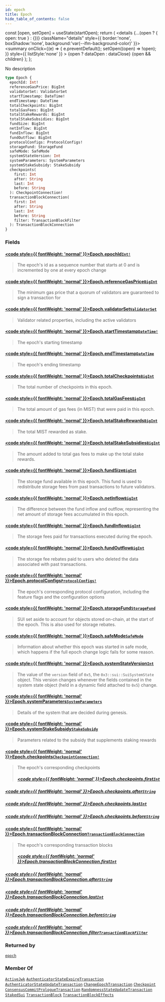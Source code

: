```yaml
---
id: epoch
title: Epoch
hide_table_of_contents: false
---
```









  const [open, setOpen] = useState(startOpen);
  return (
    <details {...(open ? { open: true } : {})} className="details" style={{ border:'none', boxShadow:'none', background:'var(--ifm-background-color)' }}>
      <summary
        onClick={(e) => {
          e.preventDefault();
          setOpen((open) => !open);
        }}
        style={{ listStyle:'none' }}
      >
      {open ? dataOpen : dataClose}
      </summary>
      {open && children}
    </details>
  );
};








No description


```graphql
type Epoch {
  epochId: Int!
  referenceGasPrice: BigInt
  validatorSet: ValidatorSet
  startTimestamp: DateTime!
  endTimestamp: DateTime
  totalCheckpoints: BigInt
  totalGasFees: BigInt
  totalStakeRewards: BigInt
  totalStakeSubsidies: BigInt
  fundSize: BigInt
  netInflow: BigInt
  fundInflow: BigInt
  fundOutflow: BigInt
  protocolConfigs: ProtocolConfigs!
  storageFund: StorageFund
  safeMode: SafeMode
  systemStateVersion: Int
  systemParameters: SystemParameters
  systemStakeSubsidy: StakeSubsidy
  checkpoints(
    first: Int
    after: String
    last: Int
    before: String
  ): CheckpointConnection!
  transactionBlockConnection(
    first: Int
    after: String
    last: Int
    before: String
    filter: TransactionBlockFilter
  ): TransactionBlockConnection
}
```




### Fields

#### [<code style={{ fontWeight: 'normal' }}>Epoch.<b>epochId</b></code>](#)<Bullet />[`Int!`](/references/sui-api/graphql/reference/scalars/int) <Badge class="badge badge--secondary" text="non-null"/> <Badge class="badge badge--secondary" text="scalar"/> 
> 
> 
> The epoch's id as a sequence number that starts at 0 and is incremented by one at every epoch change
> 

#### [<code style={{ fontWeight: 'normal' }}>Epoch.<b>referenceGasPrice</b></code>](#)<Bullet />[`BigInt`](/references/sui-api/graphql/reference/scalars/big-int) <Badge class="badge badge--secondary" text="scalar"/> 
> 
> 
> The minimum gas price that a quorum of validators are guaranteed to sign a transaction for
> 

#### [<code style={{ fontWeight: 'normal' }}>Epoch.<b>validatorSet</b></code>](#)<Bullet />[`ValidatorSet`](/references/sui-api/graphql/reference/objects/validator-set) <Badge class="badge badge--secondary" text="object"/> 
> 
> 
> Validator related properties, including the active validators
> 

#### [<code style={{ fontWeight: 'normal' }}>Epoch.<b>startTimestamp</b></code>](#)<Bullet />[`DateTime!`](/references/sui-api/graphql/reference/scalars/date-time) <Badge class="badge badge--secondary" text="non-null"/> <Badge class="badge badge--secondary" text="scalar"/> 
> 
> 
> The epoch's starting timestamp
> 

#### [<code style={{ fontWeight: 'normal' }}>Epoch.<b>endTimestamp</b></code>](#)<Bullet />[`DateTime`](/references/sui-api/graphql/reference/scalars/date-time) <Badge class="badge badge--secondary" text="scalar"/> 
> 
> 
> The epoch's ending timestamp
> 

#### [<code style={{ fontWeight: 'normal' }}>Epoch.<b>totalCheckpoints</b></code>](#)<Bullet />[`BigInt`](/references/sui-api/graphql/reference/scalars/big-int) <Badge class="badge badge--secondary" text="scalar"/> 
> 
> 
> The total number of checkpoints in this epoch.
> 

#### [<code style={{ fontWeight: 'normal' }}>Epoch.<b>totalGasFees</b></code>](#)<Bullet />[`BigInt`](/references/sui-api/graphql/reference/scalars/big-int) <Badge class="badge badge--secondary" text="scalar"/> 
> 
> 
> The total amount of gas fees (in MIST) that were paid in this epoch.
> 

#### [<code style={{ fontWeight: 'normal' }}>Epoch.<b>totalStakeRewards</b></code>](#)<Bullet />[`BigInt`](/references/sui-api/graphql/reference/scalars/big-int) <Badge class="badge badge--secondary" text="scalar"/> 
> 
> 
> The total MIST rewarded as stake.
> 

#### [<code style={{ fontWeight: 'normal' }}>Epoch.<b>totalStakeSubsidies</b></code>](#)<Bullet />[`BigInt`](/references/sui-api/graphql/reference/scalars/big-int) <Badge class="badge badge--secondary" text="scalar"/> 
> 
> 
> The amount added to total gas fees to make up the total stake rewards.
> 

#### [<code style={{ fontWeight: 'normal' }}>Epoch.<b>fundSize</b></code>](#)<Bullet />[`BigInt`](/references/sui-api/graphql/reference/scalars/big-int) <Badge class="badge badge--secondary" text="scalar"/> 
> 
> 
> The storage fund available in this epoch.
> This fund is used to redistribute storage fees from past transactions
> to future validators.
> 

#### [<code style={{ fontWeight: 'normal' }}>Epoch.<b>netInflow</b></code>](#)<Bullet />[`BigInt`](/references/sui-api/graphql/reference/scalars/big-int) <Badge class="badge badge--secondary" text="scalar"/> 
> 
> 
> The difference between the fund inflow and outflow, representing
> the net amount of storage fees accumulated in this epoch.
> 

#### [<code style={{ fontWeight: 'normal' }}>Epoch.<b>fundInflow</b></code>](#)<Bullet />[`BigInt`](/references/sui-api/graphql/reference/scalars/big-int) <Badge class="badge badge--secondary" text="scalar"/> 
> 
> 
> The storage fees paid for transactions executed during the epoch.
> 

#### [<code style={{ fontWeight: 'normal' }}>Epoch.<b>fundOutflow</b></code>](#)<Bullet />[`BigInt`](/references/sui-api/graphql/reference/scalars/big-int) <Badge class="badge badge--secondary" text="scalar"/> 
> 
> 
> The storage fee rebates paid to users
> who deleted the data associated with past transactions.
> 

#### [<code style={{ fontWeight: 'normal' }}>Epoch.<b>protocolConfigs</b></code>](#)<Bullet />[`ProtocolConfigs!`](/references/sui-api/graphql/reference/objects/protocol-configs) <Badge class="badge badge--secondary" text="non-null"/> <Badge class="badge badge--secondary" text="object"/> 
> 
> 
> The epoch's corresponding protocol configuration, including the feature flags and the configuration options
> 

#### [<code style={{ fontWeight: 'normal' }}>Epoch.<b>storageFund</b></code>](#)<Bullet />[`StorageFund`](/references/sui-api/graphql/reference/objects/storage-fund) <Badge class="badge badge--secondary" text="object"/> 
> 
> 
> SUI set aside to account for objects stored on-chain, at the start of the epoch.
> This is also used for storage rebates.
> 

#### [<code style={{ fontWeight: 'normal' }}>Epoch.<b>safeMode</b></code>](#)<Bullet />[`SafeMode`](/references/sui-api/graphql/reference/objects/safe-mode) <Badge class="badge badge--secondary" text="object"/> 
> 
> 
> Information about whether this epoch was started in safe mode, which happens if the full epoch
> change logic fails for some reason.
> 

#### [<code style={{ fontWeight: 'normal' }}>Epoch.<b>systemStateVersion</b></code>](#)<Bullet />[`Int`](/references/sui-api/graphql/reference/scalars/int) <Badge class="badge badge--secondary" text="scalar"/> 
> 
> 
> The value of the `version` field of `0x5`, the `0x3::sui::SuiSystemState` object.  This
> version changes whenever the fields contained in the system state object (held in a dynamic
> field attached to `0x5`) change.
> 

#### [<code style={{ fontWeight: 'normal' }}>Epoch.<b>systemParameters</b></code>](#)<Bullet />[`SystemParameters`](/references/sui-api/graphql/reference/objects/system-parameters) <Badge class="badge badge--secondary" text="object"/> 
> 
> 
> Details of the system that are decided during genesis.
> 

#### [<code style={{ fontWeight: 'normal' }}>Epoch.<b>systemStakeSubsidy</b></code>](#)<Bullet />[`StakeSubsidy`](/references/sui-api/graphql/reference/objects/stake-subsidy) <Badge class="badge badge--secondary" text="object"/> 
> 
> 
> Parameters related to the subsidy that supplements staking rewards
> 

#### [<code style={{ fontWeight: 'normal' }}>Epoch.<b>checkpoints</b></code>](#)<Bullet />[`CheckpointConnection!`](/references/sui-api/graphql/reference/objects/checkpoint-connection) <Badge class="badge badge--secondary" text="non-null"/> <Badge class="badge badge--secondary" text="object"/> 
> 
> 
> The epoch's corresponding checkpoints
> ##### [<code style={{ fontWeight: 'normal' }}>Epoch.checkpoints.<b>first</b></code>](#)<Bullet />[`Int`](/references/sui-api/graphql/reference/scalars/int) <Badge class="badge badge--secondary" text="scalar"/> 
> 
> 
> 
> 

##### [<code style={{ fontWeight: 'normal' }}>Epoch.checkpoints.<b>after</b></code>](#)<Bullet />[`String`](/references/sui-api/graphql/reference/scalars/string) <Badge class="badge badge--secondary" text="scalar"/> 
> 
> 
> 
> 

##### [<code style={{ fontWeight: 'normal' }}>Epoch.checkpoints.<b>last</b></code>](#)<Bullet />[`Int`](/references/sui-api/graphql/reference/scalars/int) <Badge class="badge badge--secondary" text="scalar"/> 
> 
> 
> 
> 

##### [<code style={{ fontWeight: 'normal' }}>Epoch.checkpoints.<b>before</b></code>](#)<Bullet />[`String`](/references/sui-api/graphql/reference/scalars/string) <Badge class="badge badge--secondary" text="scalar"/> 
> 
> 
> 
> 

#### [<code style={{ fontWeight: 'normal' }}>Epoch.<b>transactionBlockConnection</b></code>](#)<Bullet />[`TransactionBlockConnection`](/references/sui-api/graphql/reference/objects/transaction-block-connection) <Badge class="badge badge--secondary" text="object"/> 
> 
> 
> The epoch's corresponding transaction blocks
> ##### [<code style={{ fontWeight: 'normal' }}>Epoch.transactionBlockConnection.<b>first</b></code>](#)<Bullet />[`Int`](/references/sui-api/graphql/reference/scalars/int) <Badge class="badge badge--secondary" text="scalar"/> 
> 
> 
> 
> 

##### [<code style={{ fontWeight: 'normal' }}>Epoch.transactionBlockConnection.<b>after</b></code>](#)<Bullet />[`String`](/references/sui-api/graphql/reference/scalars/string) <Badge class="badge badge--secondary" text="scalar"/> 
> 
> 
> 
> 

##### [<code style={{ fontWeight: 'normal' }}>Epoch.transactionBlockConnection.<b>last</b></code>](#)<Bullet />[`Int`](/references/sui-api/graphql/reference/scalars/int) <Badge class="badge badge--secondary" text="scalar"/> 
> 
> 
> 
> 

##### [<code style={{ fontWeight: 'normal' }}>Epoch.transactionBlockConnection.<b>before</b></code>](#)<Bullet />[`String`](/references/sui-api/graphql/reference/scalars/string) <Badge class="badge badge--secondary" text="scalar"/> 
> 
> 
> 
> 

##### [<code style={{ fontWeight: 'normal' }}>Epoch.transactionBlockConnection.<b>filter</b></code>](#)<Bullet />[`TransactionBlockFilter`](/references/sui-api/graphql/reference/inputs/transaction-block-filter) <Badge class="badge badge--secondary" text="input"/> 
> 
> 
> 
> 



### Returned by

[`epoch`](/references/sui-api/graphql/reference/queries/epoch)  <Badge class="badge badge--secondary" text="query"/>

### Member Of

[`ActiveJwk`](/references/sui-api/graphql/reference/objects/active-jwk)  <Badge class="badge badge--secondary" text="object"/><Bullet />[`AuthenticatorStateExpireTransaction`](/references/sui-api/graphql/reference/objects/authenticator-state-expire-transaction)  <Badge class="badge badge--secondary" text="object"/><Bullet />[`AuthenticatorStateUpdateTransaction`](/references/sui-api/graphql/reference/objects/authenticator-state-update-transaction)  <Badge class="badge badge--secondary" text="object"/><Bullet />[`ChangeEpochTransaction`](/references/sui-api/graphql/reference/objects/change-epoch-transaction)  <Badge class="badge badge--secondary" text="object"/><Bullet />[`Checkpoint`](/references/sui-api/graphql/reference/objects/checkpoint)  <Badge class="badge badge--secondary" text="object"/><Bullet />[`ConsensusCommitPrologueTransaction`](/references/sui-api/graphql/reference/objects/consensus-commit-prologue-transaction)  <Badge class="badge badge--secondary" text="object"/><Bullet />[`RandomnessStateUpdateTransaction`](/references/sui-api/graphql/reference/objects/randomness-state-update-transaction)  <Badge class="badge badge--secondary" text="object"/><Bullet />[`StakedSui`](/references/sui-api/graphql/reference/objects/staked-sui)  <Badge class="badge badge--secondary" text="object"/><Bullet />[`TransactionBlock`](/references/sui-api/graphql/reference/objects/transaction-block)  <Badge class="badge badge--secondary" text="object"/><Bullet />[`TransactionBlockEffects`](/references/sui-api/graphql/reference/objects/transaction-block-effects)  <Badge class="badge badge--secondary" text="object"/>

